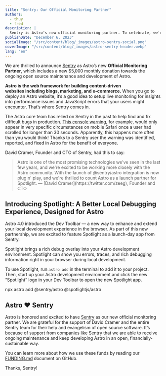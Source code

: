 ```yaml
---
title: "Sentry: Our Official Monitoring Partner"
authors:
  - thuy
  - fred
description: |
  Sentry is Astro's new official monitoring partner. To celebrate, we're featuring Spotlight, a rich debug overlay from Sentry.
publishDate: "December 6, 2023"
socialImage: "/src/content/blog/_images/astro-sentry-social.png"
coverImage: "/src/content/blog/_images/astro-sentry-header.webp"
lang: "en"
---
```




We are thrilled to announce [Sentry](https://sentry.io/welcome/?utm_medium=partner&utm_source=astro&utm_campaign=astro-spotlight) 
as Astro’s new **Official Monitoring Partner**, which includes a  new $5,000 monthly donation towards 
the ongoing open source maintenance and development of Astro.

**Astro is the web framework for building content-driven websites including blogs, marketing, and 
e-commerce.** When you go to deploy an Astro website, it’s a good idea to setup live monitoring for 
insights into performance issues and JavaScript errors that your users might encounter. That’s where Sentry comes in.

The Astro core team has relied on Sentry in the past to help find and fix difficult bugs in production. 
[This console warning](https://github.com/withastro/astro/pull/8981), for example, would only appear 
in very specific circumstances on mobile Safari once a user had scrolled for longer than 30 seconds. 
Apparently, this happens more often than you would think! Thanks to a Sentry user the warning was 
identified, reported, and fixed in Astro for the benefit of everyone.

David Cramer, Founder and CTO of Sentry, had this to say:

<Blockquote>
	<Fragment slot="quote" >
		Astro is one of the most promising technologies we've seen in the last few years, and we're excited to be working more closely with the Astro community. With the launch of @sentry/astro integration is now plug n' play, and we're thrilled to count Astro as a launch partner for Spotlight.
	</Fragment>
	<Fragment slot="caption">
		— [David Cramer](https://twitter.com/zeeg), Founder and CTO
	</Fragment>
</Blockquote>

## Introducing Spotlight: A Better Local Debugging Experience, Designed for Astro

Astro 4.0 introduced the Dev Toolbar — a new way to enhance and extend your local development experience in the browser. As part of this new partnership, we are excited to feature Spotlight as a launch-day app from Sentry.

Spotlight brings a rich debug overlay into your Astro development environment. Spotlight can show you errors, traces, and rich debugging information right in your browser during local development. 

To use Spotlight, run `astro add` in the terminal to add it to your project. Then, start up your Astro development environment and click the new “Spotlight” logo in your Dev Toolbar to open the new Spotlight app.

<CodeBlock>npx astro add @sentry/astro @spotlightjs/astro</CodeBlock>

## Astro ❤️ Sentry

Astro is honored and excited to have [Sentry](https://sentry.io/welcome/?utm_medium=partner&utm_source=astro&utm_campaign=astro-spotlight) as our new official monitoring partner. We are grateful for the support of David Cramer and the entire Sentry team for their help and evangelism of open source software. It’s because of support from companies like Sentry that we are able to receive ongoing maintenance and keep developing Astro in an open, financially-sustainable way. 

You can learn more about how we use these funds by reading our [FUNDING.md](http://funding.md/) document on GitHub.

Thanks, Sentry!
